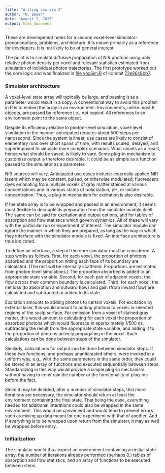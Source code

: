 ```yaml
---
title: "Writing vox sim 2"
author: "W. Bauer"
date: "August 2, 2015"
output: html_document
---
```


These are development notes for a second voxel-level simulator--preconceptions, problems, architecture. It is meant primarily as a reference for developers. It is not likely to be of general interest.

The point is to simulate diffusive propagation of NIR photons using only relative photon density per voxel and relevant statistics estimated from simulation of individual photon trajectories. The first prototype worked out the core logic and was finalized in [file voxSim.R](https://github.com/brain-initiative/know_brainR/blob/72e86c8bb70bbc7957afd94e2ffd50fd5dcd121e/R/voxSim.R) of commit [72e86c8bb7](https://github.com/brain-initiative/know_brainR/tree/72e86c8bb70bbc7957afd94e2ffd50fd5dcd121e).

### Simulator architecture

A voxel-level state array will typically be large, and passing it as a parameter would result in a copy. A conventional way to avoid this problem in R is to embed the array in an environment. Environments, unlike most R objects, are passed by reference i.e., not copied. All references to an environment point to the same object.

Despite its efficiency relative to photon-level simulation, voxel-level simulation in the manner anticipated requires about 500 steps per nanosecond. Since the system is linear, use cases are likely to consist of elementary runs over short spans of time, with results scaled, delayed, and superimposed to simulate more complex scenarios. What counts as a result, hence what should be saved, is likely to vary. Some plug-in mechanism to customize output is therefore desirable. It could be as simple as a function passed to the simulator as a parameter.

NIR sources will vary. Anticipated use cases include: externally applied NIR lasers which may be constant, pulsed, or otherwise modulated; fluorescent dyes emanating from multiple voxels of gray matter stained at various concentrations and in various states of polarization, pH, or lactate concentration. Thus, a plug-in mechanism for excitation is also desirable.

If the state array is to be wrapped and passed in an environment, it seems most flexible to decouple its preparation from the simulator module itself. The same can be said for excitation and output options, and for tables of absorption and flow statistics which govern dynamics. All of these will vary with the particular run or experiment of interest. The simulator module can ignore the manner in which they are prepared, as long as the way in which they interface with the simulator module is fixed. An interface architecture is thus indicated.

To define an interface, a step of the core simulator must be considered. A step works as follows. First, for each voxel, the proportion of photons absorbed and the proportion hitting each face of its boundary are calculated. (The rest will be internally scattered. Proportions are estimated from photon-level simulations.) The proportion absorbed is added to an appropriate state variable. Second, for each pair of adjacent voxels, the flow across their common boundary is calculated. Third, for each voxel, the net loss (to absorption and outward flow) and gain (from inward flow) are calculated and subtracted or added to its state.

Excitation amounts to adding photons to certain voxels. For excitation by external laser, this would amount to adding photons to voxels in selected regions of the scalp surface. For emission from a voxel of stained gray matter, this would amount to calculating for each voxel the proportion of absorbed photons which would fluoresce in approximately 1/500 ns, subtracting the result from the appropriate state variable, and adding it to the proportion of photons actively propagating in the voxel. Such calculations can be done between steps of the simulator.

Similarly, calculations for output can be done between simulator steps. If these two functions, and perhaps unanticipated others, were invoked in a uniform way, e.g., with the same parameters in the same order, they could be stored in an array of functions and executed sequentially between steps. Standardizing in this way would provide a simple plug-in mechanism without having to constrain the number or the functionality of plug-ins before the fact.

Since it may be decided, after a number of simulator steps, that more iterations are necessary, the simulator should return at least the environment containing the final state. That being the case, everything needed for additional interations could also be wrapped in the same environment. This would be convenient and would tend to prevent errors such as mixing up data meant for one experiment with that of another. And if everything is to be wrapped upon return from the simulator, it may as well be wrapped before entry.

### Initialization

The simulator would thus expect an environment containing an initial state array, the number of iterations already performed (perhaps 0,) tables of absorption and flow statistics, and an array of functions to be executed between steps.

